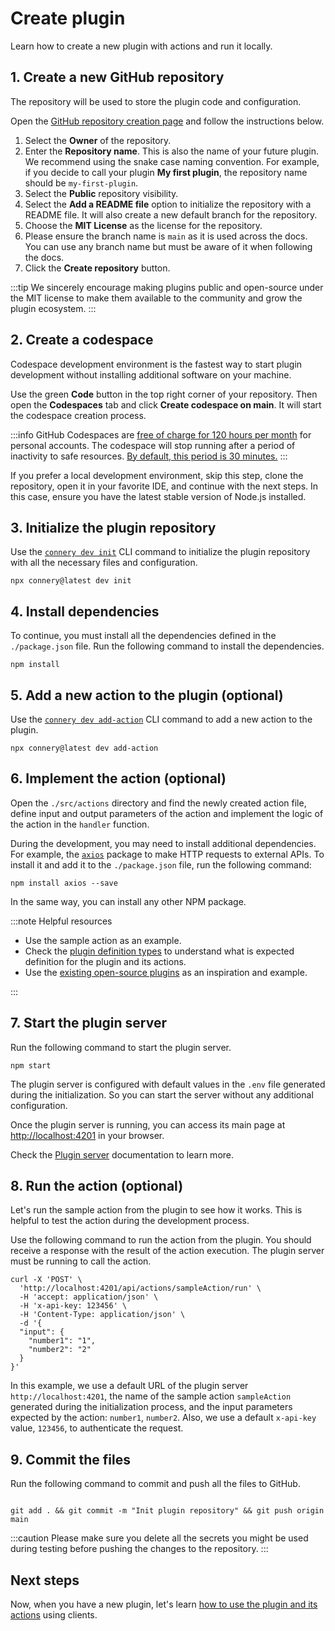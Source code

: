 # Create plugin

Learn how to create a new plugin with actions and run it locally.

## 1. Create a new GitHub repository

The repository will be used to store the plugin code and configuration.

Open the [GitHub repository creation page](https://github.com/new) and follow the instructions below.

1. Select the **Owner** of the repository.
2. Enter the **Repository name**. This is also the name of your future plugin.
   We recommend using the snake case naming convention.
   For example, if you decide to call your plugin **My first plugin**, the repository name should be `my-first-plugin`.
3. Select the **Public** repository visibility.
4. Select the **Add a README file** option to initialize the repository with a README file.
   It will also create a new default branch for the repository.
5. Choose the **MIT License** as the license for the repository.
6. Please ensure the branch name is `main` as it is used across the docs.
   You can use any branch name but must be aware of it when following the docs.
7. Click the **Create repository** button.

:::tip
We sincerely encourage making plugins public and open-source under the MIT license
to make them available to the community and grow the plugin ecosystem.
:::

## 2. Create a codespace

Codespace development environment is the fastest way to start plugin development without installing additional software on your machine.

Use the green **Code** button in the top right corner of your repository.
Then open the **Codespaces** tab and click **Create codespace on main**.
It will start the codespace creation process.

:::info
GitHub Codespaces are [free of charge for 120 hours per month](https://docs.github.com/en/billing/managing-billing-for-github-codespaces/about-billing-for-github-codespaces#monthly-included-storage-and-core-hours-for-personal-accounts) for personal accounts.
The codespace will stop running after a period of inactivity to safe resources.
[By default, this period is 30 minutes.](https://docs.github.com/en/codespaces/customizing-your-codespace/setting-your-timeout-period-for-github-codespaces?tool=webui#about-the-idle-timeout)
:::

If you prefer a local development environment, skip this
step, clone the repository, open it in your favorite IDE, and continue with
the next steps. In this case, ensure you have the latest stable version of Node.js installed.

## 3. Initialize the plugin repository

Use the [`connery dev init`](/docs/cli/connery-dev-init) CLI command to initialize the plugin repository with all the necessary files and configuration.

```
npx connery@latest dev init
```

## 4. Install dependencies

To continue, you must install all the dependencies defined in the `./package.json` file.
Run the following command to install the dependencies.

```
npm install
```

## 5. Add a new action to the plugin (optional)

Use the [`connery dev add-action`](/docs/cli/connery-dev-add-action) CLI command to add a new action to the plugin.

```
npx connery@latest dev add-action
```

## 6. Implement the action (optional)

Open the `./src/actions` directory and find the newly created action file,
define input and output parameters of the action and implement the logic of the action in the `handler` function.

During the development, you may need to install additional dependencies.
For example, the [`axios`](https://github.com/axios/axios) package to make HTTP requests to external APIs.
To install it and add it to the `./package.json` file, run the following command:

```
npm install axios --save
```

In the same way, you can install any other NPM package.

:::note Helpful resources

- Use the sample action as an example.
- Check the [plugin definition types](/docs/sdk/api-reference#plugin-definition-types)
  to understand what is expected definition for the plugin and its actions.
- Use the [existing open-source plugins](/docs/plugins/) as an inspiration and example.

:::

## 7. Start the plugin server

Run the following command to start the plugin server.

```
npm start
```

The plugin server is configured with default values in the `.env` file generated during the initialization.
So you can start the server without any additional configuration.

Once the plugin server is running, you can access its main page at [http://localhost:4201](http://localhost:4201) in your browser.

Check the [Plugin server](/docs/sdk/plugin-server/) documentation to learn more.

## 8. Run the action (optional)

Let's run the sample action from the plugin to see how it works.
This is helpful to test the action during the development process.

Use the following command to run the action from the plugin.
You should receive a response with the result of the action execution.
The plugin server must be running to call the action.

```
curl -X 'POST' \
  'http://localhost:4201/api/actions/sampleAction/run' \
  -H 'accept: application/json' \
  -H 'x-api-key: 123456' \
  -H 'Content-Type: application/json' \
  -d '{
  "input": {
    "number1": "1",
    "number2": "2"
  }
}'
```

In this example, we use a default URL of the plugin server `http://localhost:4201`, the name of the sample action `sampleAction` generated during the initialization process, and the input parameters expected by the action: `number1`, `number2`.
Also, we use a default `x-api-key` value, `123456`, to authenticate the request.

## 9. Commit the files

Run the following command to commit and push all the files to GitHub.

```

git add . && git commit -m "Init plugin repository" && git push origin main

```

:::caution
Please make sure you delete all the secrets you might be used during testing before pushing the changes to the repository.
:::

## Next steps

Now, when you have a new plugin, let's learn [how to use the plugin and its actions](/docs/quickstart/use-plugin) using clients.
